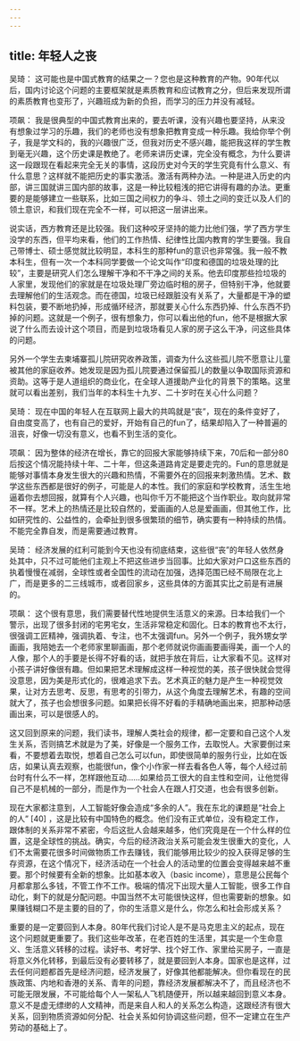 ```yaml
---
---
---
```

title: 年轻人之丧
---




吴琦： 这可能也是中国式教育的结果之一？您也是这种教育的产物。90年代以后，国内讨论这个问题的主要框架就是素质教育和应试教育之分，但后来发现所谓的素质教育也变形了，兴趣班成为新的负担，而学习的压力并没有减轻。

项飙： 我是很典型的中国式教育出来的，要去听课，没有兴趣也要坚持，从来没有想象过学习的乐趣，我们的老师也没有想象把教育变成一种乐趣。我给你举个例子，我是学文科的，我的兴趣很广泛，但我对历史不感兴趣，能把我这样的学生教到毫无兴趣，这个历史课是教绝了。老师来讲历史课，完全没有概念，为什么要讲这一段跟现在看起来完全无关的事情，这段历史对今天的学生究竟有什么意义、有什么意思？这样就不能把历史的事实激活。激活有两种办法。一种是进入历史的内部，讲三国就讲三国内部的故事，这是一种比较粗浅的把它讲得有趣的办法。更重要的是能够建立一些联系，比如三国之间权力的争斗、领土之间的变迁以及人们的领土意识，和我们现在完全不一样，可以把这一层讲出来。

说实话，西方教育还是比较强。我们这种咬牙坚持的能力比他们强，学了西方学生没学的东西，但平均来看，他们的工作热情、纪律性比国内教育的学生要强。我自己带博士、硕士感觉就比较明显，本科生的那种fun的意识也非常强。我一般不教本科生，但有一次一个本科同学要做一个论文叫作“印度和德国的垃圾处理的比较”，主要是研究人们怎么理解干净和不干净之间的关系。他去印度那些捡垃圾的人家里，发现他们的家就是在垃圾处理厂旁边临时租的房子，但特别干净，他就要去理解他们的生活观念。而在德国，垃圾已经跟脏没有关系了，大量都是干净的塑料包装，要不断地扔掉，形成循环经济，那就要关心什么东西扔掉、什么东西不扔掉的问题。这就是一个例子，很有想象力，你可以看出他的fun，他不是根据大家说了什么而去设计这个项目，而是到垃圾场看见人家的房子这么干净，问这些具体的问题。

另外一个学生去柬埔寨孤儿院研究收养政策，调查为什么这些孤儿院不愿意让儿童被其他的家庭收养。她发现是因为孤儿院要通过保留孤儿的数量以争取国际资源和资助。这等于是人道组织的商业化，在全球人道援助产业化的背景下的策略。这里就可以看出差别，我们当年的本科生十九岁、二十岁时在关心什么问题？

吴琦： 现在中国的年轻人在互联网上最大的共鸣就是“丧”，现在的条件变好了，自由度变高了，也有自己的爱好，开始有自己的fun了，结果却陷入了一种普遍的沮丧，好像一切没有意义，也看不到生活的变化。

项飙： 因为整体的经济在增长，靠它的回报大家能够持续下来，70后和一部分80后按这个情况能持续十年、二十年，但这条道路肯定是要走完的。Fun的意思就是能够对事情本身发生很大的兴趣和热情，不需要外在的回报来刺激热情。艺术、数学这些东西都是很好的例子，可能是人的本性。我们的家庭和学校教育，活生生地逼着你去想回报，就算有个人兴趣，也叫你千万不能把这个当作职业。取向就非常不一样。艺术上的热情还是比较自然的，爱画画的人总是爱画画，但其他工作，比如研究性的、公益性的，会牵扯到很多很繁琐的细节，确实要有一种持续的热情。不能完全靠自发，而是需要通过教育。

吴琦： 经济发展的红利可能到今天也没有彻底结束，这些很“丧”的年轻人依然身处其中，只不过可能他们主观上不把这些进步当回事。比如大家对户口这些东西的执着慢慢在减弱，全球性或者全国性的流动在加强，选择范围已经不局限在北上广，而是更多的二三线城市，或者回家乡，这些具体的方面其实比之前是有进展的。

项飙： 这个很有意思，我们需要替代性地提供生活意义的来源。日本给我们一个警示，出现了很多封闭的宅男宅女，生活非常稳定和固化。日本的教育也不太行，很强调工匠精神，强调执着、专注，也不太强调fun。另外一个例子，我外甥女学画画，我陪她去一个老师家里聊画画，那个老师就说你画画要画得美，画一个人的人像，那个人的手要是长得不好看的话，就把手放在背后，让大家看不见。这样对小孩子讲好像很有趣。但如果把艺术理解成这样一种视觉的美，孩子很快就会觉得没意思，因为美是形式化的，很难追求下去。艺术真正的魅力是产生一种视觉效果，让对方去思考、反思，有思考的引带力，从这个角度去理解艺术，有趣的空间就大了，孩子也会想很多问题。如果把长得不好看的手精确地画出来，把那种动感画出来，可以是很感人的。

这又回到原来的问题，我们读书，理解人类社会的规律，都一定要和自己这个人发生关系，否则搞艺术就是为了美，好像是一个服务工作，去取悦人。大家要倒过来看，不要想着去取悦，想着自己怎么可以fun，即使很简单的服务行业，比如在饭店，如果认真去观察，也能很fun，像个小作家一样去看各色人等，每个人经过前台时有什么不一样，怎样跟他互动……如果给员工很大的自主性和空间，让他觉得自己不是机械的一部分，而是作为一个社会人在跟人打交道，也会有很多创新。

现在大家都注意到，人工智能好像会造成“多余的人”。我在东北的课题是“社会上的人” [40] ，这是比较有中国特色的概念。他们没有正式单位，没有稳定工作，跟体制的关系非常不紧密，今后这批人会越来越多，他们究竟是在一个什么样的位置，这是全球性的挑战。确实，今后的经济政治关系可能会发生很重大的变化，人们不太需要花很多时间做物质工作去赚钱，我们能够用比较少的投入获得足够的生存资源，在这个情况下，经济活动在一个社会人的活动里的位置会变得越来越不重要。那个时候要有全新的想象。比如基本收入（basic income），意思是公民每个月都拿那么多钱，不管工作不工作。极端的情况下出现大量人工智能，很多工作自动化，剩下的就是分配问题。中国当然不太可能很快这样，但也需要新的想象。如果赚钱糊口不是主要的目的了，你的生活意义是什么，你怎么和社会形成关系？

重要的是一定要回到人本身。80年代我们讨论人是不是马克思主义的起点，现在这个问题就更重要了。我们这些年改革，在老百姓的生活里，其实是一个生命意义、生活意义转移的过程。读好书、考好学、找个好工作、家里给买房子，一直是将意义外化转移，到最后没有必要转移了，就是要回到人本身。国家也是这样，过去任何问题都首先是经济问题，经济发展了，好像其他都能解决。但你看现在的民族政策、内地和香港的关系、青年的问题，靠经济发展都解决不了，而且经济也不可能无限发展，不可能给每个人一架私人飞机随便开，所以越来越回到意义本身。意义不是虚无缥缈的人文精神，而是来自人和人的关系怎么构造，这跟经济有很大关系，回到物质资源如何分配、社会关系如何协调这些问题，但不一定建立在生产劳动的基础上了。